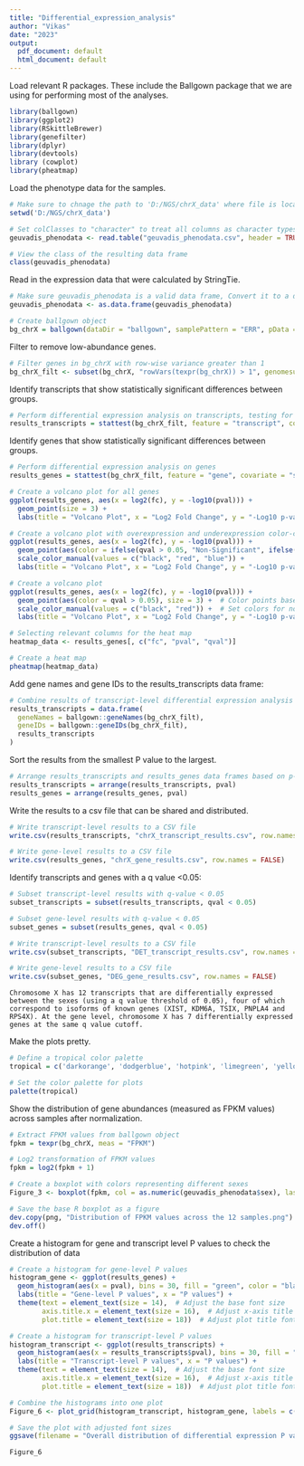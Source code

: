 ---
title: "Differential_expression_analysis"
author: "Vikas"
date: "2023"
output:
  pdf_document: default
  html_document: default
---
Load relevant R packages. These include the Ballgown package that we are using for performing most of the analyses.

```{r}
library(ballgown)
library(ggplot2)
library(RSkittleBrewer)
library(genefilter)
library(dplyr)
library(devtools)
library (cowplot)
library(pheatmap)

```

Load the phenotype data for the samples.


```{r cars}
# Make sure to chnage the path to 'D:/NGS/chrX_data' where file is located
setwd('D:/NGS/chrX_data')

# Set colClasses to "character" to treat all columns as character types
geuvadis_phenodata <- read.table("geuvadis_phenodata.csv", header = TRUE, sep = ",", colClasses = "character")

# View the class of the resulting data frame
class(geuvadis_phenodata)

```

Read in the expression data that were calculated by StringTie. 

```{r}
# Make sure geuvadis_phenodata is a valid data frame, Convert it to a data frame if needed
geuvadis_phenodata <- as.data.frame(geuvadis_phenodata)

# Create ballgown object
bg_chrX = ballgown(dataDir = "ballgown", samplePattern = "ERR", pData = geuvadis_phenodata)


```

Filter to remove low-abundance genes. 
```{r}
# Filter genes in bg_chrX with row-wise variance greater than 1
bg_chrX_filt <- subset(bg_chrX, "rowVars(texpr(bg_chrX)) > 1", genomesubset = TRUE)

```

Identify transcripts that show statistically significant differences between groups. 

```{r}
# Perform differential expression analysis on transcripts, testing for the effect of 'sex' with adjustment for 'population'
results_transcripts = stattest(bg_chrX_filt, feature = "transcript", covariate = "sex", adjustvars = c("population"), getFC = TRUE, meas = "FPKM")

```

Identify genes that show statistically significant differences between groups. 

```{r}
# Perform differential expression analysis on genes
results_genes = stattest(bg_chrX_filt, feature = "gene", covariate = "sex", adjustvars = c("population"), getFC = TRUE, meas = "FPKM")

```


```{r}
# Create a volcano plot for all genes
ggplot(results_genes, aes(x = log2(fc), y = -log10(pval))) +
  geom_point(size = 3) +
  labs(title = "Volcano Plot", x = "Log2 Fold Change", y = "-Log10 p-value")
```

```{r}
# Create a volcano plot with overexpression and underexpression color-coding
ggplot(results_genes, aes(x = log2(fc), y = -log10(pval))) +
  geom_point(aes(color = ifelse(qval > 0.05, "Non-Significant", ifelse(fc > 0, "Overexpressed", "Underexpressed"))), size = 3) +
  scale_color_manual(values = c("black", "red", "blue")) +
  labs(title = "Volcano Plot", x = "Log2 Fold Change", y = "-Log10 p-value")
```



```{r}
# Create a volcano plot
ggplot(results_genes, aes(x = log2(fc), y = -log10(pval))) +
  geom_point(aes(color = qval > 0.05), size = 3) +  # Color points based on q-value significance
  scale_color_manual(values = c("black", "red")) +  # Set colors for non-significant (black) and significant (red) points
  labs(title = "Volcano Plot", x = "Log2 Fold Change", y = "-Log10 p-value")
```
```{r}
# Selecting relevant columns for the heat map
heatmap_data <- results_genes[, c("fc", "pval", "qval")]

# Create a heat map
pheatmap(heatmap_data)

```


Add gene names and gene IDs to the results_transcripts data frame:
```{r}
# Combine results of transcript-level differential expression analysis with gene names and IDs
results_transcripts = data.frame(
  geneNames = ballgown::geneNames(bg_chrX_filt),
  geneIDs = ballgown::geneIDs(bg_chrX_filt),
  results_transcripts
)

```

Sort the results from the smallest P value to the largest.

```{r}
# Arrange results_transcripts and results_genes data frames based on p-value
results_transcripts = arrange(results_transcripts, pval)
results_genes = arrange(results_genes, pval)

```

Write the results to a csv file that can be shared and distributed.

```{r}
# Write transcript-level results to a CSV file
write.csv(results_transcripts, "chrX_transcript_results.csv", row.names = FALSE)

# Write gene-level results to a CSV file
write.csv(results_genes, "chrX_gene_results.csv", row.names = FALSE)

```

Identify transcripts and genes with a q value <0.05:

```{r}
# Subset transcript-level results with q-value < 0.05
subset_transcripts = subset(results_transcripts, qval < 0.05)

# Subset gene-level results with q-value < 0.05
subset_genes = subset(results_genes, qval < 0.05)

# Write transcript-level results to a CSV file
write.csv(subset_transcripts, "DET_transcript_results.csv", row.names = FALSE)

# Write gene-level results to a CSV file
write.csv(subset_genes, "DEG_gene_results.csv", row.names = FALSE)

```

`Chromosome X has 12 transcripts that are differentially expressed between the sexes (using a q value threshold of 0.05), four of which correspond to isoforms of known genes (XIST, KDM6A, TSIX, PNPLA4 and RPS4X). At the gene level, chromosome X has 7 differentially expressed genes at the same q value cutoff.` 

Make the plots pretty.

```{r}
# Define a tropical color palette
tropical = c('darkorange', 'dodgerblue', 'hotpink', 'limegreen', 'yellow')

# Set the color palette for plots
palette(tropical)

```

Show the distribution of gene abundances (measured as FPKM values) across samples after normalization.


```{r}
# Extract FPKM values from ballgown object
fpkm = texpr(bg_chrX, meas = "FPKM")

# Log2 transformation of FPKM values
fpkm = log2(fpkm + 1)

# Create a boxplot with colors representing different sexes
Figure_3 <- boxplot(fpkm, col = as.numeric(geuvadis_phenodata$sex), las = 2, ylab = 'log2(FPKM+1)')

# Save the base R boxplot as a figure
dev.copy(png, "Distribution of FPKM values across the 12 samples.png")
dev.off()

```

Create a histogram for gene and transcript level P values to check the distribution of data


```{r}
# Create a histogram for gene-level P values
histogram_gene <- ggplot(results_genes) +
  geom_histogram(aes(x = pval), bins = 30, fill = "green", color = "black", alpha = 0.7) +
  labs(title = "Gene-level P values", x = "P values") +
  theme(text = element_text(size = 14),  # Adjust the base font size
        axis.title.x = element_text(size = 16),  # Adjust x-axis title font size
        plot.title = element_text(size = 18))  # Adjust plot title font size

# Create a histogram for transcript-level P values
histogram_transcript <- ggplot(results_transcripts) +
  geom_histogram(aes(x = results_transcripts$pval), bins = 30, fill = "blue", color = "black", alpha = 0.7) +
  labs(title = "Transcript-level P values", x = "P values") +
  theme(text = element_text(size = 14),  # Adjust the base font size
        axis.title.x = element_text(size = 16),  # Adjust x-axis title font size
        plot.title = element_text(size = 18))  # Adjust plot title font size

# Combine the histograms into one plot
Figure_6 <- plot_grid(histogram_transcript, histogram_gene, labels = c("A", "B"))

# Save the plot with adjusted font sizes
ggsave(filename = "Overall distribution of differential expression P values in females and males.png", plot = Figure_6, height = 6, width = 8)

Figure_6

```

